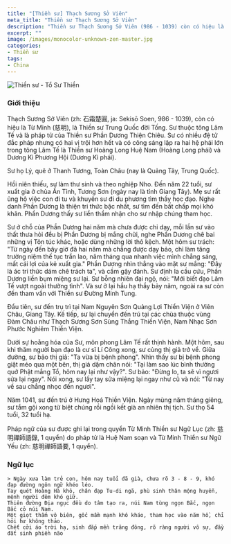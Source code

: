 ```yaml
---
title: "[Thiền sư] Thạch Sương Sở Viên"
meta_title: "Thiền sư Thạch Sương Sở Viên"
description: "Thiền sư Thạch Sương Sở Viên (986 - 1039) còn có hiệu là Từ Minh (慈明), là Thiền sư Trung Quốc đời Tống, thuộc tông Lâm Tế"
excerpt: ""
image: /images/monocolor-unknown-zen-master.jpg
categories:
- Thiền sư
tags:
- China
---
```


<div className="grid xl:grid-cols-8 lg:grid-cols-8 md:grid-cols-2 sm:grid-cols-2 xs:grid-cols-1 gap-8 bg-body dark:bg-darkmode-body">

<div className="lg:col-span-3 md:col-span-1">

<img
  className="aspect-square"
  decoding="async"
  src="/images/monocolor-unknown-zen-master.jpg"
  alt="Thiền sư - Tổ Sư Thiền"
/>

### Giới thiệu

Thạch Sương Sở Viên (zh: 石霜楚圓, ja: Sekisō Soen, 986 - 1039), còn có hiệu là Từ Minh (慈明), là Thiền sư Trung Quốc đời Tống.
Sư thuộc tông Lâm Tế và là pháp tử của Thiền sư Phần Dương Thiện Chiêu.
Sư có nhiều đệ tử đắc pháp nhưng có hai vị trội hơn hết và có công sáng lập ra hai hệ phái lớn trong tông Lâm Tế là Thiền sư Hoàng Long Huệ Nam (Hoàng Long phái) và Dương Kì Phương Hội (Dương Kì phái).

Sư họ Lý, quê ở Thanh Tương, Toàn Châu (nay là Quảng Tây, Trung Quốc).

Hồi niên thiếu, sư làm thư sinh và theo nghiệp Nho. Đến năm 22 tuổi, sư xuất gia ở chùa Ẩn Tỉnh, Tương Sơn (ngày nay là tỉnh Giang Tây). Mẹ sư rất ủng hộ việc con đi tu và khuyên sư đi du phương tìm thầy học đạo. Nghe danh Phần Dương là thiện tri thức bậc nhất, sư tìm đến bất chấp mọi khó khăn. Phần Dương thấy sư liền thầm nhận cho sư nhập chúng tham học.

Sư ở chỗ của Phần Dương hai năm mà chưa được chỉ dạy, mỗi lần sư vào thất thưa hỏi đều bị Phần Dương bị mắng chửi, nghe Phần Dương chê bai những vị Tôn túc khác, hoặc dùng những lời thô kệch. Một hôm sư trách: "Từ ngày đến bây giờ đã hai năm mà chẳng được dạy bảo, chỉ làm tăng trưởng niệm thế tục trần lao, năm tháng qua nhanh việc mình chẳng sáng, mất cái lợi của kẻ xuất gia." Phần Dương nhìn thẳng vào mặt sư mắng: "Đây là ác tri thức dám chê trách ta", và cầm gậy đánh. Sư định la cầu cứu, Phần Dương liền bụm miệng sư lại. Sư bỗng nhiên đại ngộ, nói: "Mới biết đạo Lâm Tế vượt ngoài thường tình". Và sư ở lại hầu hạ thầy bảy năm, ngoài ra sư còn đến tham vấn với Thiền sư Đường Minh Tung.

Đầu tiên, sư đến trụ trì tại Nam Nguyên Sơn Quảng Lợi Thiền Viện ở Viên Châu, Giang Tây. Kế tiếp, sư lại chuyển đến trú tại các chùa thuộc vùng Đàm Châu như Thạch Sương Sơn Sùng Thắng Thiền Viện, Nam Nhạc Sơn Phước Nghiêm Thiền Viện.

Dưới sự hoằng hóa của Sư, môn phong Lâm Tế rất thịnh hành. Một hôm, sau khi thăm người bạn đạo là cư sĩ Lí Công xong, sư cùng thị giả trở về. Giữa đường, sư bảo thị giả: "Ta vừa bị bệnh phong". Nhìn thấy sư bị bệnh phong giật méo qua một bên, thị giả dậm chân nói: "Tại làm sao lúc bình thường quở Phật mắng Tổ, hôm nay lại như vậy?". Sư bảo: "Đừng lo, ta sẽ vì ngươi sửa lại ngay". Nói xong, sư lấy tay sửa miệng lại ngay như cũ và nói: "Từ nay về sau chẳng nhọc đến ngươi".

Năm 1041, sư đến trú ở Hưng Hoá Thiền Viện. Ngày mùng năm tháng giêng, sư tắm gội xong từ biệt chúng rồi ngồi kết già an nhiên thị tịch. Sư thọ 54 tuổi, 32 tuổi hạ.

Pháp ngữ của sư được ghi lại trong quyển Từ Minh Thiền sư Ngữ Lục (zh: 慈明禪師語錄, 1 quyển) do pháp tử là Huệ Nam soạn và Từ Minh Thiền sư Ngữ Yếu (zh: 慈明禪師語要, 1 quyển).

</div>

<div className="lg:col-span-5 md:col-span-1">

### Ngữ lục

    > Ngày xưa làm trẻ con, hôm nay tuổi đã già, chưa rõ 3 - 8 - 9, khó đạp đường ngôn ngữ khéo léo.
    Tay quét Hoàng Hà khô, chân đạp Tu-di ngã, phù sinh thân mộng huyễn, mệnh người đêm khó giữ.
    Thiên đường Địa ngục đều do tâm tạo ra, núi Nam tùng ngọn Bắc, ngọn Bắc cỏ núi Nam.
    Một giọt thấm vô biên, gốc mầm mạnh khô kháo, tham học vào năm hồ, chỉ hỏi hư không thảo.
    Chết cởi áo trời hạ, sinh đắp mền trăng đông, rõ ràng người vô sự, đầy đất sinh phiền não

</div>

</div>
